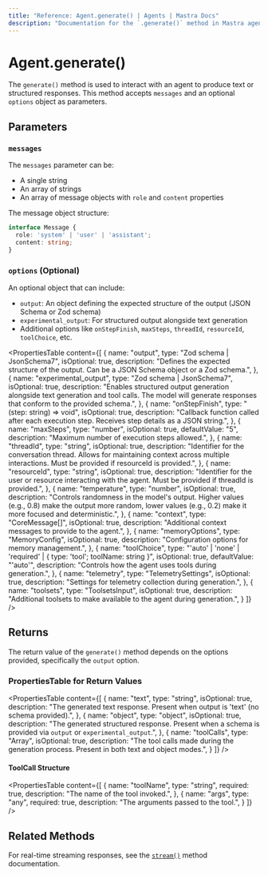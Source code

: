 ```yaml
---
title: "Reference: Agent.generate() | Agents | Mastra Docs"
description: "Documentation for the `.generate()` method in Mastra agents, which produces text or structured responses."
---
```


# Agent.generate()

The `generate()` method is used to interact with an agent to produce text or structured responses. This method accepts `messages` and an optional `options` object as parameters.

## Parameters

### `messages`

The `messages` parameter can be:

- A single string
- An array of strings
- An array of message objects with `role` and `content` properties

The message object structure:

```typescript
interface Message {
  role: 'system' | 'user' | 'assistant';
  content: string;
}
```

### `options` (Optional)

An optional object that can include:

- `output`: An object defining the expected structure of the output (JSON Schema or Zod schema)
- `experimental_output`: For structured output alongside text generation
- Additional options like `onStepFinish`, `maxSteps`, `threadId`, `resourceId`, `toolChoice`, etc.

<PropertiesTable
  content={[
    {
      name: "output",
      type: "Zod schema | JsonSchema7",
      isOptional: true,
      description: "Defines the expected structure of the output. Can be a JSON Schema object or a Zod schema.",
    },
    {
      name: "experimental_output",
      type: "Zod schema | JsonSchema7",
      isOptional: true,
      description: "Enables structured output generation alongside text generation and tool calls. The model will generate responses that conform to the provided schema.",
    },
    {
      name: "onStepFinish",
      type: "(step: string) => void",
      isOptional: true,
      description: "Callback function called after each execution step. Receives step details as a JSON string.",
    },
    {
      name: "maxSteps",
      type: "number",
      isOptional: true,
      defaultValue: "5",
      description: "Maximum number of execution steps allowed.",
    },
    {
      name: "threadId",
      type: "string",
      isOptional: true,
      description: "Identifier for the conversation thread. Allows for maintaining context across multiple interactions. Must be provided if resourceId is provided.",
    },
    {
      name: "resourceId",
      type: "string",
      isOptional: true,
      description: "Identifier for the user or resource interacting with the agent. Must be provided if threadId is provided.",
    },
    {
      name: "temperature",
      type: "number",
      isOptional: true,
      description: "Controls randomness in the model's output. Higher values (e.g., 0.8) make the output more random, lower values (e.g., 0.2) make it more focused and deterministic.",
    },
    {
      name: "context",
      type: "CoreMessage[]",
      isOptional: true,
      description: "Additional context messages to provide to the agent.",
    },
    {
      name: "memoryOptions",
      type: "MemoryConfig",
      isOptional: true,
      description: "Configuration options for memory management.",
    },
    {
      name: "toolChoice",
      type: "'auto' | 'none' | 'required' | { type: 'tool'; toolName: string }",
      isOptional: true,
      defaultValue: "'auto'",
      description: "Controls how the agent uses tools during generation.",
    },
    {
      name: "telemetry",
      type: "TelemetrySettings",
      isOptional: true,
      description: "Settings for telemetry collection during generation.",
    },
    {
      name: "toolsets",
      type: "ToolsetsInput",
      isOptional: true,
      description: "Additional toolsets to make available to the agent during generation.",
    }
  ]}
/>

## Returns

The return value of the `generate()` method depends on the options provided, specifically the `output` option.

### PropertiesTable for Return Values

<PropertiesTable
  content={[
    {
      name: "text",
      type: "string",
      isOptional: true,
      description: "The generated text response. Present when output is 'text' (no schema provided).",
    },
    {
      name: "object",
      type: "object",
      isOptional: true,
      description: "The generated structured response. Present when a schema is provided via `output` or `experimental_output`.",
    },
    {
      name: "toolCalls",
      type: "Array<ToolCall>",
      isOptional: true,
      description: "The tool calls made during the generation process. Present in both text and object modes.",
    }
  ]}
/>

#### ToolCall Structure

<PropertiesTable
  content={[
    {
      name: "toolName",
      type: "string",
      required: true,
      description: "The name of the tool invoked.",
    },
    {
      name: "args",
      type: "any",
      required: true,
      description: "The arguments passed to the tool.",
    }
  ]}
/>

## Related Methods

For real-time streaming responses, see the [`stream()`](./stream.mdx) method documentation.
